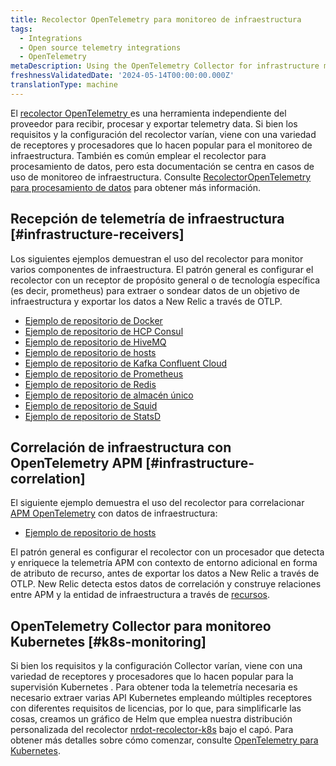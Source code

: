 ```yaml
---
title: Recolector OpenTelemetry para monitoreo de infraestructura
tags:
  - Integrations
  - Open source telemetry integrations
  - OpenTelemetry
metaDescription: Using the OpenTelemetry Collector for infrastructure monitoring
freshnessValidatedDate: '2024-05-14T00:00:00.000Z'
translationType: machine
---
```


El [recolector OpenTelemetry ](https://opentelemetry.io/docs/collector/)es una herramienta independiente del proveedor para recibir, procesar y exportar telemetry data. Si bien los requisitos y la configuración del recolector varían, viene con una variedad de receptores y procesadores que lo hacen popular para el monitoreo de infraestructura. También es común emplear el recolector para procesamiento de datos, pero esta documentación se centra en casos de uso de monitoreo de infraestructura. Consulte [RecolectorOpenTelemetry para procesamiento de datos](/docs/opentelemetry/get-started/collector-processing/opentelemetry-collector-processing-intro) para obtener más información.

## Recepción de telemetría de infraestructura [#infrastructure-receivers]

Los siguientes ejemplos demuestran el uso del recolector para monitor varios componentes de infraestructura. El patrón general es configurar el recolector con un receptor de propósito general o de tecnología específica (es decir, prometheus) para extraer o sondear datos de un objetivo de infraestructura y exportar los datos a New Relic a través de OTLP.

* [Ejemplo de repositorio de Docker](https://github.com/newrelic/newrelic-opentelemetry-examples/tree/main/other-examples/collector/docker)
* [Ejemplo de repositorio de HCP Consul](https://github.com/newrelic/newrelic-opentelemetry-examples/tree/main/other-examples/collector/hcp-consul)
* [Ejemplo de repositorio de HiveMQ](https://github.com/newrelic/newrelic-opentelemetry-examples/tree/main/other-examples/collector/hivemq)
* [Ejemplo de repositorio de hosts](https://github.com/newrelic/newrelic-opentelemetry-examples/tree/main/other-examples/collector/host-monitoring)
* [Ejemplo de repositorio de Kafka Confluent Cloud](https://github.com/newrelic/newrelic-opentelemetry-examples/tree/main/other-examples/collector/confluentcloud)
* [Ejemplo de repositorio de Prometheus](https://github.com/newrelic/newrelic-opentelemetry-examples/tree/main/other-examples/collector/prometheus)
* [Ejemplo de repositorio de Redis](https://github.com/newrelic/newrelic-opentelemetry-examples/tree/main/other-examples/collector/redis)
* [Ejemplo de repositorio de almacén único](https://github.com/newrelic/newrelic-opentelemetry-examples/tree/main/other-examples/collector/singlestore)
* [Ejemplo de repositorio de Squid](https://github.com/newrelic/newrelic-opentelemetry-examples/tree/main/other-examples/collector/squid)
* [Ejemplo de repositorio de StatsD](https://github.com/newrelic/newrelic-opentelemetry-examples/tree/main/other-examples/collector/statsd)

## Correlación de infraestructura con OpenTelemetry APM [#infrastructure-correlation]

El siguiente ejemplo demuestra el uso del recolector para correlacionar [APM OpenTelemetry](/docs/opentelemetry/get-started/apm-monitoring/opentelemetry-apm-intro) con datos de infraestructura:

* [Ejemplo de repositorio de hosts](https://github.com/newrelic/newrelic-opentelemetry-examples/tree/main/other-examples/collector/host-monitoring)

El patrón general es configurar el recolector con un procesador que detecta y enriquece la telemetría APM con contexto de entorno adicional en forma de atributo de recurso, antes de exportar los datos a New Relic a través de OTLP. New Relic detecta estos datos de correlación y construye relaciones entre APM y la entidad de infraestructura a través de [recursos](/docs/opentelemetry/best-practices/opentelemetry-best-practices-resources).

## OpenTelemetry Collector para monitoreo Kubernetes [#k8s-monitoring]

Si bien los requisitos y la configuración Collector varían, viene con una variedad de receptores y procesadores que lo hacen popular para la supervisión Kubernetes . Para obtener toda la telemetría necesaria es necesario extraer varias API Kubernetes empleando múltiples receptores con diferentes requisitos de licencias, por lo que, para simplificarle las cosas, creamos un gráfico de Helm que emplea nuestra distribución personalizada del recolector [nrdot-recolector-k8s](https://github.com/newrelic/nrdot-collector-releases/tree/main/distributions/nrdot-collector-k8s) bajo el capó. Para obtener más detalles sobre cómo comenzar, consulte [OpenTelemetry para Kubernetes](/docs/kubernetes-pixie/k8s-otel/intro/).